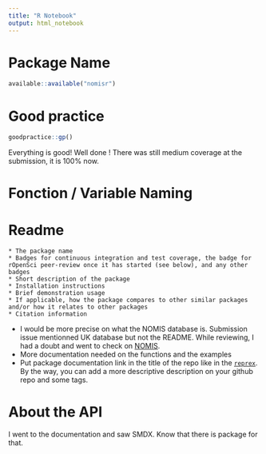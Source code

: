 ```yaml
---
title: "R Notebook"
output: html_notebook
---
```


# Package Name

```r
available::available("nomisr")
```

# Good practice

```r
goodpractice::gp()
```

Everything is good! 
Well done ! There was still medium coverage at the submission, it is 100% now. 

# Fonction / Variable Naming

# Readme

```
* The package name
* Badges for continuous integration and test coverage, the badge for rOpenSci peer-review once it has started (see below), and any other badges
* Short description of the package
* Installation instructions
* Brief demonstration usage
* If applicable, how the package compares to other similar packages and/or how it relates to other packages
* Citation information
```

+ I would be more precise on what the NOMIS database is. Submission issue mentionned UK database but not the README. While reviewing, I had a doubt and went to check on [NOMIS](https://www.nomisweb.co.uk/).
+ More documentation needed on the functions and the examples
+ Put package documentation link in the title of the repo like in the [`reprex`](https://github.com/tidyverse/reprex). By the way, you can add a more descriptive description on your github repo and some tags. 


# About the API

I went to the documentation and saw SMDX. Know that there is package for that. 

